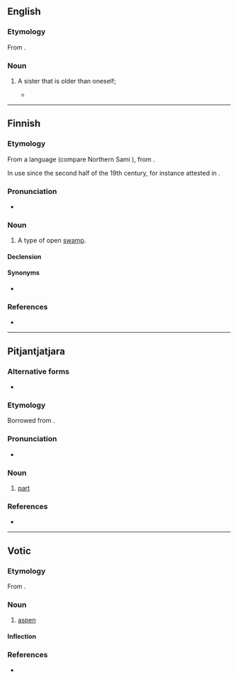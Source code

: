 {{also|A.A.P.A.}}
==English==

===Etymology===
From {{etyl|ur|en}}.

===Noun===
{{en-noun}}

# {{lb|en|rare}} A sister that is older than oneself; {{non-gloss definition|also used as a term of familiarity or respect toward a woman that is older.}}
#* {{quote-book|year=2006|author=Asha Ranawa|title=Woman's Triumph|page=46|url=http://books.google.com/books?id=WHr62QxPQSIC&pg=PA46&dq=aapa|passage=I am close to bhai and his wife ''Shaffo'', whom I call '''aapa''', who herself is a well-read person and a true soul-mate to her husband.}}

----

==Finnish==

===Etymology===
From a {{etyl|smi|fi}} language (compare Northern Sami {{m|se|áhpi||swamp, high seas}}), from {{etyl|non|fi}} {{m|non|haf}}.

In use since the second half of the 19th century, for instance attested in {{fi-attest|lonnrot1866_1880}}.

===Pronunciation===
* {{rhymes|ɑːpɑ|lang=fi}}

===Noun===
{{fi-noun}}

# A type of open [[swamp]].

====Declension====
{{fi-decl-kala|aa|p|v|a}}

====Synonyms====
* {{l|fi|aapasuo}}

===References===
* {{R:Hakkinen 2013}}

----

==Pitjantjatjara==

===Alternative forms===
* {{l|pjt|apa}}

===Etymology===
Borrowed from {{bor|pjt|en|half}}.

===Pronunciation===
* {{IPA|/ˈaːpa/|[ˈɐːpɐ]|lang=pjt}}

===Noun===
{{head|pjt|noun}}

# [[part]]

===References===
* {{R:Goddard 1992}}

----

==Votic==

===Etymology===
From {{inh|vot|fiu-fin-pro|*haapa}}.

===Noun===
{{vot-noun|aavaa|aapaa}}

# [[aspen]]

====Inflection====
{{rfinfl|vot|noun}}

===References===
* {{R:vot:VKS}}

{{topics|vot|Trees}}